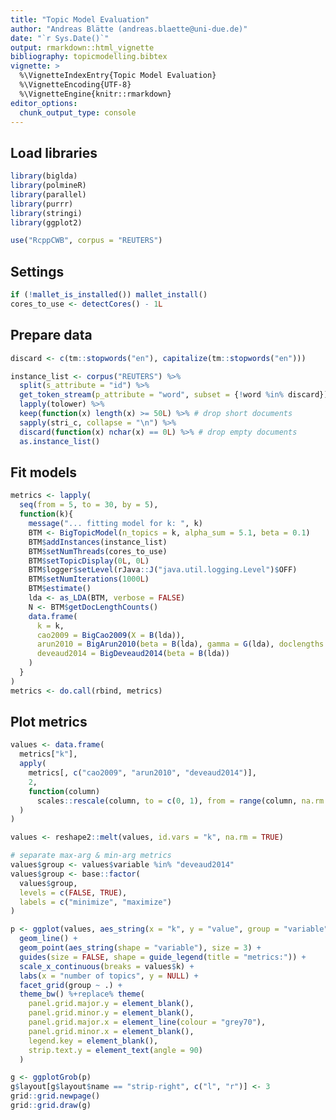 ```yaml
---
title: "Topic Model Evaluation"
author: "Andreas Blätte (andreas.blaette@uni-due.de)"
date: "`r Sys.Date()`"
output: rmarkdown::html_vignette
bibliography: topicmodelling.bibtex
vignette: >
  %\VignetteIndexEntry{Topic Model Evaluation}
  %\VignetteEncoding{UTF-8}
  %\VignetteEngine{knitr::rmarkdown}
editor_options: 
  chunk_output_type: console
---
```


## Load libraries

```r
library(biglda)
library(polmineR)
library(parallel)
library(purrr)
library(stringi)
library(ggplot2)

use("RcppCWB", corpus = "REUTERS")
```


## Settings

```r
if (!mallet_is_installed()) mallet_install()
cores_to_use <- detectCores() - 1L
```


## Prepare data

```r
discard <- c(tm::stopwords("en"), capitalize(tm::stopwords("en")))

instance_list <- corpus("REUTERS") %>%
  split(s_attribute = "id") %>%
  get_token_stream(p_attribute = "word", subset = {!word %in% discard}) %>%
  lapply(tolower) %>%
  keep(function(x) length(x) >= 50L) %>% # drop short documents
  sapply(stri_c, collapse = "\n") %>%
  discard(function(x) nchar(x) == 0L) %>% # drop empty documents
  as.instance_list()
```


## Fit models

```r
metrics <- lapply(
  seq(from = 5, to = 30, by = 5),
  function(k){
    message("... fitting model for k: ", k)
    BTM <- BigTopicModel(n_topics = k, alpha_sum = 5.1, beta = 0.1)
    BTM$addInstances(instance_list)
    BTM$setNumThreads(cores_to_use)
    BTM$setTopicDisplay(0L, 0L)
    BTM$logger$setLevel(rJava::J("java.util.logging.Level")$OFF)
    BTM$setNumIterations(1000L)
    BTM$estimate()
    lda <- as_LDA(BTM, verbose = FALSE)
    N <- BTM$getDocLengthCounts()
    data.frame(
      k = k,
      cao2009 = BigCao2009(X = B(lda)),
      arun2010 = BigArun2010(beta = B(lda), gamma = G(lda), doclengths = N),
      deveaud2014 = BigDeveaud2014(beta = B(lda))
    )
  }
)
metrics <- do.call(rbind, metrics)
```


## Plot metrics

```r
values <- data.frame(
  metrics["k"],
  apply(
    metrics[, c("cao2009", "arun2010", "deveaud2014")],
    2,
    function(column) 
      scales::rescale(column, to = c(0, 1), from = range(column, na.rm = TRUE))
  )
)

values <- reshape2::melt(values, id.vars = "k", na.rm = TRUE)

# separate max-arg & min-arg metrics
values$group <- values$variable %in% "deveaud2014"
values$group <- base::factor(
  values$group,
  levels = c(FALSE, TRUE),
  labels = c("minimize", "maximize")
)

p <- ggplot(values, aes_string(x = "k", y = "value", group = "variable")) + 
  geom_line() +
  geom_point(aes_string(shape = "variable"), size = 3) +
  guides(size = FALSE, shape = guide_legend(title = "metrics:")) +
  scale_x_continuous(breaks = values$k) +
  labs(x = "number of topics", y = NULL) +
  facet_grid(group ~ .) +
  theme_bw() %+replace% theme(
    panel.grid.major.y = element_blank(),
    panel.grid.minor.y = element_blank(),
    panel.grid.major.x = element_line(colour = "grey70"),
    panel.grid.minor.x = element_blank(),
    legend.key = element_blank(),
    strip.text.y = element_text(angle = 90)
  )

g <- ggplotGrob(p)
g$layout[g$layout$name == "strip-right", c("l", "r")] <- 3
grid::grid.newpage()
grid::grid.draw(g)
```
